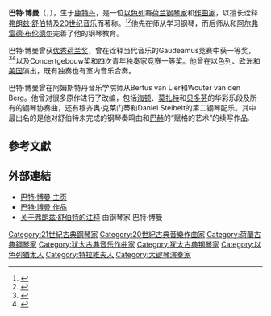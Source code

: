 '''巴特·博曼'''（{{lang-he|ברט ברמן}}，{{bd|1938年|12月29日|catIdx=Berman, Bart}}），生于[[鹿特丹|鹿特丹]]，是一位[[以色列|以色列]]裔[[荷兰|荷兰]][[钢琴家|钢琴家]]和[[作曲家|作曲家]]，以擅长诠释[[弗朗兹·舒伯特|弗朗兹·舒伯特]]及[[20世纪音乐|20世纪音乐]]而著称。<ref name=":0">{{citation
  | last  = Seida
  | first = Linda
  | url   = {{Allmusic|class=artist|id=q101437|pure_url=yes}} 
  | title = Bart Berman - Biography
  | work  = [[Allmusic|Allmusic]]
  | quote = Concert pianist Bart Berman focuses mainly on the works of [[Franz_Schubert|Franz Schubert]], and his recordings include a double CD of the composer's works. He also plays [[contemporary_music|contemporary music]] and spent part of his career as a member of Ensemble M.
 }}</ref><ref name="Young">{{cite journal  
  | last   = Young
  | first  = John Bell 
  | year   = 1998
  | title  = Schubert: Unfinished Piano Sonatas: D 279, 571, 613, 625, 840
  | work   = [[American_Record_Guide|American Record Guide]]
  | volume = 62 
  | number = 2
  | page   = 194
  | quote  = It's always gratifying to hear the underrated or rarely played music of a major composer. But it is no less satisfying to discover, for the first time, a great pianist at the helm of such works. I'd heard of Berman, who is Present in his 60s, but had never heard him. He is the quintessential musician's musician and, it seems, a product of the same central European tradition that produced [[Walter_Klien|Klien]], [[Alfred_Brendel|Brendel]], [[Friedrich_Wührer|Wuhrer]], [[Egon_Petri|Petri]], [[Jörg_Demus|Demus]], and [[Edwin_Fischer|Fischer]]. [...] This disc does double duty, in that it offers an eminently rewarding musical experience and introduces one of the premier Schubert interpreters of our time.
 }}</ref>他先在{{Link-en|阿姆斯特丹音乐学院|Conservatorium van Amsterdam}}师从{{Link-en|雅各布·斯班德曼|Jaap Spaanderman}}学习钢琴，而后师从{{Link-en|西奥·布鲁印|Theo Bruins}}和[[阿尔弗雷德·布伦德尔|阿尔弗雷德·布伦德尔]]完善了他的钢琴教育。

巴特·博曼曾获[[优秀荷兰奖|优秀荷兰奖]]，曾在诠释当代音乐的Gaudeamus竞赛中获一等奖，<ref>{{cite journal|title=Appointments, Awards, Competitions|first1=Keith|date=June 1970|journal=[[The_Musical_Times|The Musical Times]]|doi=10.2307/956818|volume=111|page=602|jstor=956819|quote=Bart Berman (Netherlands) has been awarded first prize among interpreters of [[contemporary_music|contemporary music]] by the [[Gaudeamus_Foundation|Gaudeamus Foundation]].|number=1528|last1=Field}}</ref><ref name="jaarboekje">{{cite book|publisher=Historisch genootschap Roterodamum|title=Rotterdams jaarboekje|trans-title=Yearbook of Rotterdam|year=1971|page=33|quote=De pianist Bart Berman, leraar aan het Rotterdams Conservatorium, wint de eerste prijs in het Internationaal Gaudeamus Concours voor vertolkers van muziek van onze tijd.}}</ref>以及Concertgebouw奖和四次青年独奏家竞赛一等奖。他曾在以色列、[[欧洲|欧洲]]和[[美国|美国]]演出，既有独奏也有室内音乐合奏。

巴特·博曼曾在阿姆斯特丹音乐学院师从Bertus van Lier和Wouter van den Berg。他曾对很多原作进行了改编，包括[[弗朗茨·约瑟夫·海顿|海顿]]、[[莫扎特|莫扎特]]和[[贝多芬|贝多芬]]的华彩乐段及所有的钢琴协奏曲，还有穆齐奥·克莱门蒂和Daniel Steibelt的第二钢琴配乐。其中最出名的是他对舒伯特未完成的钢琴奏鸣曲和[[约翰·塞巴斯蒂安·巴赫|巴赫]]的“赋格的艺术”的续写作品.

== 參考文獻 ==
{{reflist}}

==外部連結==
*[http://www.notesonfranzschubert.com/ 巴特·博曼 主页] {{Wayback|url=http://www.notesonfranzschubert.com/ |date=20210316142824 }}
*[http://www.notesonfranzschubert.com/composit.htm 巴特·博曼 作品] {{Wayback|url=http://www.notesonfranzschubert.com/composit.htm |date=20190209212411 }}
*[http://www.notesonfranzschubert.com/schubert.htm 关于弗朗兹·舒伯特的注释] {{Wayback|url=http://www.notesonfranzschubert.com/schubert.htm |date=20060204223748 }} 由钢琴家 巴特·博曼

{{Authority control}}

{{DEFAULTSORT:Berman, Bart}}
[[Category:21世紀古典鋼琴家|Category:21世紀古典鋼琴家]]
[[Category:20世紀古典音樂作曲家|Category:20世紀古典音樂作曲家]]
[[Category:荷蘭古典鋼琴家|Category:荷蘭古典鋼琴家]]
[[Category:犹太古典音乐作曲家|Category:犹太古典音乐作曲家]]
[[Category:犹太古典钢琴家|Category:犹太古典钢琴家]]
[[Category:以色列猶太人|Category:以色列猶太人]]
[[Category:特拉維夫人|Category:特拉維夫人]]
[[Category:大键琴演奏家|Category:大键琴演奏家]]
